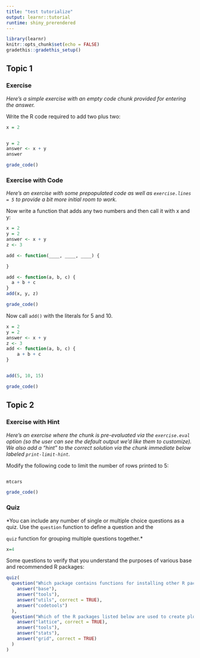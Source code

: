 ```yaml
---
title: "test tutorialize"
output: learnr::tutorial
runtime: shiny_prerendered
---
```

<!-- File created by tutorialize.  Do not edit by hand. -->

```r
library(learnr)
knitr::opts_chunk$set(echo = FALSE)
gradethis::gradethis_setup()
```


## Topic 1

### Exercise 

*Here's a simple exercise with an empty code chunk provided for entering the answer.*

Write the R code required to add two plus two:

```r
x = 2
```

```r

```

```r
y = 2
answer <- x + y
answer
```

```r
grade_code()
```

### Exercise with Code

*Here's an exercise with some prepopulated code as well as `exercise.lines = 5` to provide a bit more initial room to work.*

Now write a function that adds any two numbers and then call it with x and y:


```r
x = 2
y = 2
answer <- x + y
z <- 3
```

```r
add <- function(____, ____, ____) {

}
```

```r
add <- function(a, b, c) { 
  a + b + c
}
add(x, y, z)
```

```r
grade_code()
```

Now call `add()` with the literals for 5 and 10.

```r
x = 2
y = 2
answer <- x + y
z <- 3
add <- function(a, b, c) {
    a + b + c
}
```

```r

```

```r
add(5, 10, 15)
```

```r
grade_code()
```


## Topic 2

### Exercise with Hint

*Here's an exercise where the chunk is pre-evaluated via the `exercise.eval` option (so the user can see the default output we'd like them to customize). We also add a "hint" to the correct solution via the chunk immediate below labeled `print-limit-hint`.*

Modify the following code to limit the number of rows printed to 5:

```r

```

```r
mtcars
```

```r
grade_code()
```











### Quiz



*You can include any number of single or multiple choice questions as a quiz. Use the `question` function to  define a question and the 

`quiz` function for grouping multiple questions together.*

```r
x=4
```

Some questions to verify that you understand the purposes of various base and recommended R packages:

```r
quiz(
  question("Which package contains functions for installing other R packages?",
    answer("base"),
    answer("tools"),
    answer("utils", correct = TRUE),
    answer("codetools")
  ),
  question("Which of the R packages listed below are used to create plots?",
    answer("lattice", correct = TRUE),
    answer("tools"),
    answer("stats"),
    answer("grid", correct = TRUE)
  )
)
```

